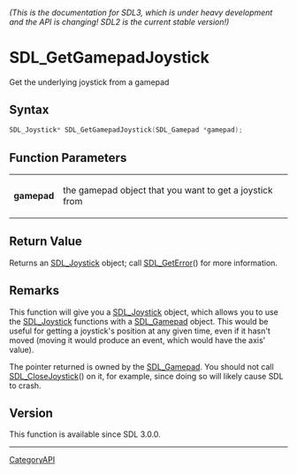 ====== (This is the documentation for SDL3, which is under heavy development and the API is changing! SDL2 is the current stable version!) ======
= SDL_GetGamepadJoystick =

Get the underlying joystick from a gamepad 

== Syntax ==

<syntaxhighlight lang='c'>
SDL_Joystick* SDL_GetGamepadJoystick(SDL_Gamepad *gamepad);
</syntaxhighlight>

== Function Parameters ==

{|
|'''gamepad'''
|the gamepad object that you want to get a joystick from
|}

== Return Value ==

Returns an [[SDL_Joystick]] object; call [[SDL_GetError]]() for more
information.

== Remarks ==

This function will give you a [[SDL_Joystick]] object, which allows you to
use the [[SDL_Joystick]] functions with a [[SDL_Gamepad]] object. This
would be useful for getting a joystick's position at any given time, even
if it hasn't moved (moving it would produce an event, which would have the
axis' value).

The pointer returned is owned by the [[SDL_Gamepad]]. You should not call
[[SDL_CloseJoystick]]() on it, for example, since doing so will likely
cause SDL to crash.

== Version ==

This function is available since SDL 3.0.0.

----
[[CategoryAPI]]


